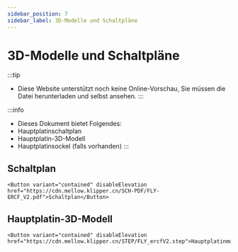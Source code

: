 ```yaml
---
sidebar_position: 7
sidebar_label: 3D-Modelle und Schaltpläne
---
```




# 3D-Modelle und Schaltpläne


:::tip
* Diese Website unterstützt noch keine Online-Vorschau, Sie müssen die Datei herunterladen und selbst ansehen.
:::

:::info
* Dieses Dokument bietet Folgendes:
* Hauptplatinschaltplan
* Hauptplatin-3D-Modell
* Hauptplatinsockel (falls vorhanden)
:::

## Schaltplan

    <Button variant="contained" disableElevation href="https://cdn.mellow.klipper.cn/SCH-PDF/FLY-ERCF_V2.pdf">Schaltplan</Button>


## Hauptplatin-3D-Modell

    <Button variant="contained" disableElevation href="https://cdn.mellow.klipper.cn/STEP/FLY_ercfV2.step">Hauptplatinmodell</Button>